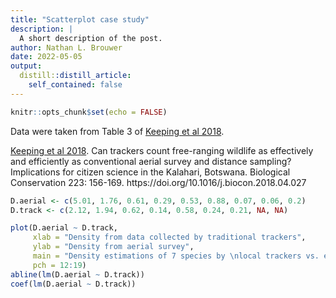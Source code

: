 ```yaml
---
title: "Scatterplot case study"
description: |
  A short description of the post.
author: Nathan L. Brouwer
date: 2022-05-05
output:
  distill::distill_article:
    self_contained: false
---
```



```r
knitr::opts_chunk$set(echo = FALSE)
```


Data were taken from Table 3 of [Keeping et al 2018](https://www.sciencedirect.com/science/article/pii/S0006320717317780).


[Keeping et al 2018](https://www.sciencedirect.com/science/article/pii/S0006320717317780).  Can trackers count free-ranging wildlife as effectively and efficiently as conventional aerial survey and distance sampling? Implications for citizen science in the Kalahari, Botswana.  Biological Conservation 223: 156-169.  https://doi.org/10.1016/j.biocon.2018.04.027






```r
D.aerial <- c(5.01, 1.76, 0.61, 0.29, 0.53, 0.88, 0.07, 0.06, 0.2)
D.track <- c(2.12, 1.94, 0.62, 0.14, 0.58, 0.24, 0.21, NA, NA)

plot(D.aerial ~ D.track, 
     xlab = "Density from data collected by traditional trackers", 
     ylab = "Density from aerial survey",
     main = "Density estimations of 7 species by \nlocal trackers vs. ecologists in planes",
     pch = 12:19)
abline(lm(D.aerial ~ D.track))
coef(lm(D.aerial ~ D.track))
```

